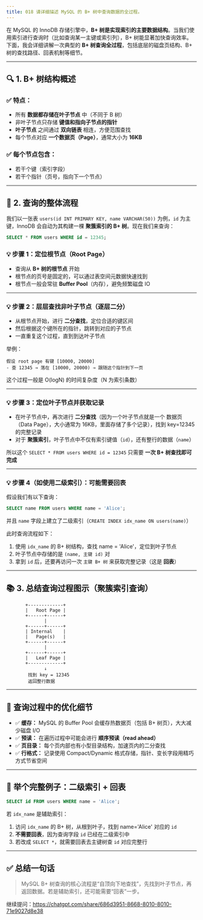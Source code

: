 ```yaml
---
title: 018 请详细描述 MySQL 的 B+ 树中查询数据的全过程。
---
```


在 MySQL 的 InnoDB 存储引擎中，**B+ 树是实现索引的主要数据结构**。当我们使用索引进行查询时（比如查询某一主键或索引列），B+ 树能显著加快查询效率。下面，我会详细讲解一次典型的 **B+ 树查询全过程**，包括底层的磁盘页结构、B+ 树的查找路径、回表机制等细节。

---

## 🔍 1. B+ 树结构概述

### ✅ 特点：

* 所有 **数据都存储在叶子节点** 中（不同于 B 树）
* 非叶子节点只存储 **键值和指向子节点的指针**
* **叶子节点** 之间通过 **双向链表** 相连，方便范围查找
* 每个节点对应 **一个数据页（Page）**，通常大小为 **16KB**

### ✅ 每个节点包含：

* 若干个键（索引字段）
* 若干个指针（页号，指向下一个节点）

---

## 🧭 2. 查询的整体流程

我们以一张表 `users(id INT PRIMARY KEY, name VARCHAR(50))` 为例，`id` 为主键，InnoDB 会自动为其构建一棵 **聚簇索引的 B+ 树**。现在我们来查询：

```sql
SELECT * FROM users WHERE id = 12345;
```

### 💡 步骤 1：定位根节点（Root Page）

* 查询从 **B+ 树的根节点** 开始
* 根节点的页号是固定的，可以通过表空间元数据快速找到
* 根节点一般会常驻 **Buffer Pool**（内存），避免频繁磁盘 IO

---

### 💡 步骤 2：层层查找非叶子节点（逐层二分）

* 从根节点开始，进行 **二分查找**，定位合适的键区间
* 然后根据这个键所在的指针，跳转到对应的子节点
* 一直重复这个过程，直到到达叶子节点

举例：

```
假设 root page 有键 [10000, 20000]
- 查 12345 → 落在 [10000, 20000) → 跟随这个指针到下一页
```

这个过程一般是 O(logN) 的时间复杂度（N 为索引条数）

---

### 💡 步骤 3：定位叶子节点并获取记录

* 在叶子节点中，再次进行 **二分查找**（因为一个叶子节点就是一个 数据页（Data Page），大小通常为 16KB，里面存储了多个记录），找到 key=12345 的完整记录
* 对于 **聚簇索引**，叶子节点中不仅有索引键值（`id`），还有整行的数据（`name`）

所以这个 `SELECT * FROM users WHERE id = 12345` 只需要 **一次 B+ 树查找即可完成**

---

### 💡 步骤 4（如使用二级索引）：可能需要回表

假设我们有以下查询：

```sql
SELECT name FROM users WHERE name = 'Alice';
```

并且 `name` 字段上建立了二级索引（`CREATE INDEX idx_name ON users(name)`）

此时查询流程如下：

1. 使用 `idx_name` 的 B+ 树结构，查找 name = 'Alice'，定位到叶子节点
2. 叶子节点中存储的是 `(name, 主键 id)` 对
3. 拿到 `id` 后，还要再访问一次 `主键 B+ 树` 来获取完整记录（这是 **回表**）

---

## 📚 3. 总结查询过程图示（聚簇索引查询）

```
       +-------------+
       |   Root Page |
       +------+------+ 
              |
       +------+------+
       | Internal    |
       |   Page(s)   |
       +------+------+
              |
       +------+------+
       |   Leaf Page |
       +-------------+
              ↓
        找到 key = 12345
        返回整行数据
```

---

## 🧠 查询过程中的优化细节

* ✅ **缓存：** MySQL 的 Buffer Pool 会缓存热数据页（包括 B+ 树页），大大减少磁盘 I/O
* ✅ **预读：** 在遍历过程中可能会进行 **顺序预读（read ahead）**
* ✅ **页目录：** 每个页内部也有小型目录结构，加速页内的二分查找
* ✅ **行格式：** 记录使用 Compact/Dynamic 格式存储，指针、变长字段用精巧方式节省空间

---

## 🧪 举个完整例子：二级索引 + 回表

```sql
SELECT id FROM users WHERE name = 'Alice';
```

若 `idx_name` 是辅助索引：

1. 访问 `idx_name` 的 B+ 树，从根到叶子，找到 name='Alice' 对应的 `id`
2. **不需要回表**，因为查询字段 `id` 已经在二级索引中
3. 若改成 `SELECT *`，就需要回表去主键树查 `id` 对应完整行

---

## ✅ 总结一句话

> MySQL B+ 树查询的核心流程是“自顶向下地查找”，先找到叶子节点，再返回数据。若是辅助索引，还可能需要“回表”一步。

继续提问：https://chatgpt.com/share/686d3951-8668-8010-8010-71e9027d8e38
